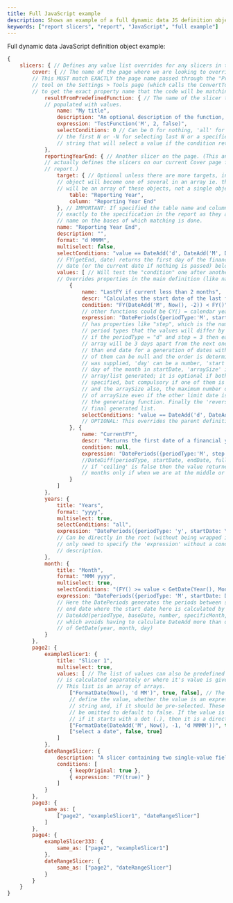 ```yaml
---
title: Full JavaScript example
description: Shows an example of a full dynamic data JS definition object showcasing several different ways to define different slicers.
keywords: ["report slicers", "report", "JavaScript", "full example"]
---
```


Full dynamic data JavaScript definition object example:

```js showLineNumbers
{
    slicers: { // Defines any value list overrides for any slicers in the report.
        cover: { // The name of the page where we are looking to override slicer values.
        // This MUST match EXACTLY the page name passed through the "Property name from string:"
        // tool on the Settings > Tools page (which calls the ConvertToPropertyName function
        // to get the exact property name that the code will be matching to).
            resultFromPredefinedFunction: { // The name of the slicer to be dynamically
            // populated with values.
                name: "My title",
                description: "An optional description of the function, its parameters and its return type.",
                expression: "TestFunction('M', 2, false)",
                selectConditions: 0 // Can be 0 for nothing, 'all' for all, N for selecting
                // the first N or -N for selecting last N or a specified condition function
                // string that will select a value if the condition returns true.
            },
            reportingYearEnd: { // Another slicer on the page. (This and the following ones
            // actually defines the slicers on our current Cover page for the Smart Financials
            // report.)
                target: { // Optional unless there are more targets, in which case the containing
                // object will become one of several in an array ie. the parent property of this
                // will be an array of these objects, not a single object like this one.
                    table: "Reporting Year",
                    column: "Reporting Year End"
                }, // IMPORTANT: If specified the table name and column name must be matching
                // exactly to the specification in the report as they are used to create a property
                // name on the bases of which matching is done.
                name: "Reporting Year End",
                description: "",
                format: "d MMMM",
                multiselect: false,
                selectConditions: "value == DateAdd('d', DateAdd('M', DateAdd('y', FY(true), -1), 13), -1)",
                // FY(getEnd, date) returns the first day of the financial year to which the passed-in
                // date (or the current date if nothing is passed) belongs, or its end date if 'getEnd' = true.
                values: [ // Will test the "condition" one after another until one is true.
                // Overrides properties in the main definition (like name, description, type etc.).
                    {
                        name: "LastFY if current less than 2 months",
                        descr: "Calculates the start date of the last financial year if we are less than 2 months into the current financial year.",
                        condition: "FY(DateAdd('M', Now(), -2)) < FY()",
                        // other functions could be CY() = calendar year
                        expression: "DatePeriods({periodType:'M', startDate: DateAdd('y', FY(), -1), arraySize: 12, onlyIfAlreadyPassed:, true, day: 'end'})", // DatePeriod(definitionObject) where the definition object
                        // has properties like "step", which is the number of the specified
                        // period types that the values will differ by from each other (as in
                        // if the periodType = "d" and step = 3 then each date in the resulting
                        // array will be 3 days apart from the next one), startDate can be higher
                        // than end date for a generation of dates with decreasing values, or one
                        // of them can be null and the order is determined by whether start or end
                        // was supplied, 'day' can be a number, 'start' = 1 and 'end' = the last
                        // day of the month in startDate, 'arraySize' is the maximum size of the
                        // array/list generated; it is optional if both start and end dates are
                        // specified, but compulsory if one of them is null; if both are specified
                        // and the arraySize also, the maximum number of items will be the value
                        // of arraySize even if the other limit date is not reached in
                        // the generating function. Finally the 'reverseOrder' can reverse the
                        // final generated list.
                        selectConditions: "value == DateAdd('d', DateAdd('M', DateAdd('y', FY(true), -1), 7), -1)"
                        // OPTIONAL: This overrides the parent definition's select condition.
                    }, {
                        name: "CurrentFY",
                        descr: "Returns the first date of a financial year.",
                        condition: null,
                        expression: "DatePeriods({periodType:'M', step: 1, startDate: FY(), endDate: FY(), fullMonths: false, ceiling: true})"
                        //DateDiff(periodType, startDate, endDate, fullMonths, ceiling) ...
                        // if 'ceiling' is false then the value returned will include the current
                        // months only if when we are at the middle or past the middle day of the month.
                    }
                ]
            },
            years: {
                title: "Years",
                format: "yyyy",
                multiselect: true,
                selectConditions: "all",
                expression: "DatePeriods({periodType: 'y', startDate: Year() - 3, periods: 4, ceiling: true})"
                // Can be directly in the root (without being wrapped in "values") if we
                // only need to specify the 'expression' without a condition, name or
                // description.
            },
            month: {
                title: "Month",
                format: "MMM yyyy",
                multiselect: true,
                selectConditions: "(FY() >= value < GetDate(Year(), Month(), 1)) || (Year(value) > 2030)",
                expression: "DatePeriods({periodType: 'M', startDate: DateAdd('y', Now(), -3, null, 1), endDate: Now()})"
                // Here the DatePeriods generates the periods between start and
                // end date where the start date here is calculated by
                // DateAdd(periodType, baseDate, number, specificMonth, specificDay)
                // which avoids having to calculate DateAdd more than one time inside
                // of GetDate(year, month, day)
            }
        },
        page2: {
            exampleSlicer1: {
                title: "Slicer 1",
                multiselect: true,
                values: [ // The list of values can also be predefined where each value
                // is calculated separately or where it's value is given as a static value.
                // This list is an array of arrays.
                    ["FormatDate(Now(), 'd MM')", true, false], // The member arrays
                    // define the value, whether the value is an expression or a static
                    // string and, if it should be pre-selected. These boolean values can
                    // be omitted to default to false. If the value is an expression then
                    // if it starts with a dot (.), then it is a direct function.
                    ["FormatDate(DateAdd('M', Now(), -1, 'd MMMM'))", true],
                    ["select a date", false, true]
                ]
            },
            dateRangeSlicer: {
                description: "A slicer containing two single-value fields: Date From and Date To. The first will always keep the value defined by the report designer, but the second uses the FY() - FinancialYear function which gets the end date of the current financial year if the first parameter is `true` (and can get a different financial year if a second parameter is passed in the form of a date belonging to the desired financial year).", 
                conditions: [
                    { keepOriginal: true },
                    { expression: "FY(true)" }
                ]
            }
        },
		page3: {
			same_as: [
				["page2", "exampleSlicer1", "dateRangeSlicer"]
			]
		},
		page4: {
			exampleSlicer333: {
				same_as: ["page2", "exampleSlicer1"]
			},
			dateRangeSlicer: {
				same_as: ["page2", "dateRangeSlicer"]
			}
		}
    }
}
```

